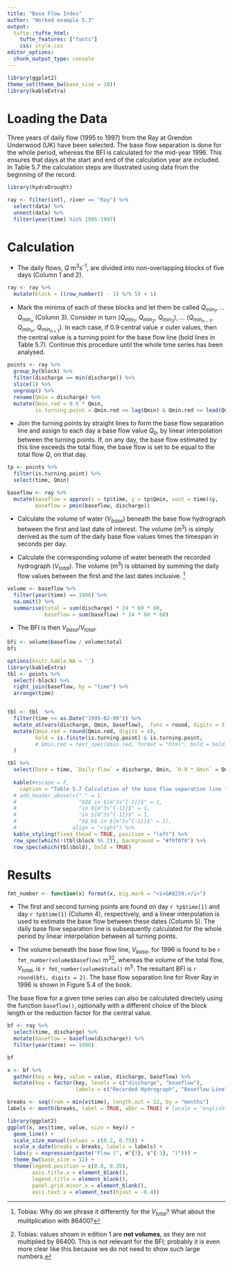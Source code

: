 ```yaml
---
title: "Base Flow Index"
author: "Worked example 5.3"
output: 
  tufte::tufte_html:
    tufte_features: ["fonts"]
    css: style.css
editor_options: 
  chunk_output_type: console
---
```


```r
library(ggplot2)
theme_set(theme_bw(base_size = 10))
library(kableExtra)
```


# Loading the Data

Three years of daily flow (1995 to 1997) from the Ray at Grendon Underwood (UK) have been selected. The base flow separation is done for the whole period, whereas the BFI is calculated for the mid-year 1996. This ensures that days at the start and end of the calculation year are included. In Table 5.7 the calculation steps are illustrated using data from the beginning of the record.

```r
library(hydroDrought)

ray <- filter(intl, river == "Ray") %>%
  select(data) %>%
  unnest(data) %>%
  filter(year(time) %in% 1995:1997)
```


# Calculation
* The daily flows, $Q$<i>&nbsp;</i>m<sup>3</sup>s<sup>-1</sup>, are divided into non-overlapping blocks of five days (Column 1 and 2).
```r
ray <- ray %>%
  mutate(block = ((row_number() - 1) %/% 5) + 1)
```

* Mark the minima of each of these blocks and let them be called $Q_{min_1}$, <i>&hellip;</i> $Q_{min_n}$ (Column 3). Consider in turn ($Q_{min_1}$, $Q_{min_2}$, $Q_{min_3}$), <i>&hellip;</i> ($Q_{min_{n-1}}$, $Q_{min_{n}}$, $Q_{min_{n+1}}$). In each case, if 0.9<i>&middot;</i>central value <i>&le;</i> outer values, then the central value is a turning point for the base flow line (bold lines in Table 5.7). Continue this procedure until the whole time series has been analysed. 

```r
points <- ray %>%
  group_by(block) %>%
  filter(discharge == min(discharge)) %>%
  slice(1) %>%
  ungroup() %>%
  rename(Qmin = discharge) %>%
  mutate(Qmin.red = 0.9 * Qmin,
         is.turning.point = Qmin.red <= lag(Qmin) & Qmin.red <= lead(Qmin))
```


* Join the turning points by straight lines to form the base flow separation line and assign to each day a base flow value $Q_b$, by linear interpolation between the turning points. If, on any day, the base flow estimated by this line exceeds the total flow, the base flow is set to be equal to the total flow $Q$, on that day.

```r
tp <- points %>%
  filter(is.turning.point) %>%
  select(time, Qmin)

baseflow <- ray %>%
  mutate(baseflow = approx(x = tp$time, y = tp$Qmin, xout = time)$y, 
         baseflow = pmin(baseflow, discharge))
```


* Calculate the volume of water ($V_{base}$) beneath the base flow hydrograph between the first and last date of interest. The volume (m<sup>3</sup>) is simply derived as the sum of the daily base flow values times the timespan in seconds per day.

* Calculate the corresponding volume of water beneath the recorded hydrograph ($V_{total}$). The volume  (m<sup>3</sup>) is obtained by summing the daily flow values between the first and the last dates inclusive. ^[Tobias: Why do we phrase it differently for the $V_{total}$? What about the mulitplication with 86400?]

```r
volume <- baseflow %>%
  filter(year(time) == 1996) %>%
  na.omit() %>%
  summarise(total = sum(discharge) * 24 * 60 * 60,
            baseflow = sum(baseflow) * 24 * 60 * 60)
```

* The BFI is then $V_{base}/V_{total}$.

```r
bfi <- volume$baseflow / volume$total
bfi
```

```r
options(knitr.kable.NA = '')
library(kableExtra)
tbl <- points %>%
  select(-block) %>%
  right_join(baseflow, by = "time") %>% 
  arrange(time)


tbl <- tbl  %>%
  filter(time <= as.Date("1995-02-09")) %>%
  mutate_at(vars(discharge, Qmin, baseflow), .funs = round, digits = 3) %>%
  mutate(Qmin.red = round(Qmin.red, digits = 4),
         bold = is.finite(is.turning.point) & is.turning.point, 
         # Qmin.red = text_spec(Qmin.red, format = "html", bold = bold)
  ) 

tbl %>%
  select(Date = time, `Daily flow` = discharge, Qmin, `0.9 * Qmin` = Qmin.red, `Base flow` = baseflow) %>%
  
  kable(#escape = F, 
    caption = "Table 5.7 Calculation of the base flow separation line from time series of daily flow; non-overlapping 5-day blocks are indicated by alternating background colors and turning points are marked bold.") %>%
  # add_header_above(c(" " = 1, 
  #                    "$Q$ in ${m^3s^{-1}}$" = 1, 
  #                    "in ${m^3s^{-1}}$" = 1, 
  #                    "in ${m^3s^{-1}}$" = 1, 
  #                    "$Q_b$ in ${m^3s^{-1}}$" = 1), 
  #                  align = "right") %>%
  kable_styling(fixed_thead = TRUE, position = "left") %>%
  row_spec(which(!(tbl$block %% 2)), background = "#f0f0f0") %>%
  row_spec(which(tbl$bold), bold = TRUE)
```


# Results

```r
fmt_number <- function(x) format(x, big.mark = "<i>&#8239;</i>")
```


* The first and second turning points are found on day `r tp$time[1]`  and day `r tp$time[1]` (Column 4), respectively, and a linear interpolation is used to estimate the base flow between these dates (Column 5). The daily base flow separation line is subsequently calculated for the whole period by linear interpolation between all turning points.

* The volume beneath the base flow line, $V_{base}$, for 1996 is found to be `r fmt_number(volume$baseflow)`<i>&nbsp;</i>m<sup>3</sup>^[Tobias: values shown in edition 1 are **not volumes**, as they are not multiplied by 86400. This is not  relevant for the BFI; probably it is even more clear like this because we do not need to show such large numbers.], whereas the volume of the total flow, $V_{total}$, is `r fmt_number(volume$total)`<i>&nbsp;</i>m<sup>3</sup>. The resultant BFI is `r round(bfi, digits = 2)`. The base flow separation line for River Ray in 1996 is shown in Figure 5.4 of the book.


The base flow for a given time series can also be calculated directely using the function `baseflow()`, optionally with a different choice of the block length or the reduction factor for the central value.

```r

bf <- ray %>%
  select(time, discharge) %>%
  mutate(baseflow = baseflow(discharge)) %>%
  filter(year(time) == 1996)

bf

x <- bf %>%
  gather(key = key, value = value, discharge, baseflow) %>%
  mutate(key = factor(key, levels = c("discharge", "baseflow"),
                      labels = c("Recorded Hydrograph", "Baseflow Line")))

breaks <- seq(from = min(x$time), length.out = 12, by = "months")
labels <- month(breaks, label = TRUE, abbr = TRUE) # locale = "english"

library(ggplot2)
ggplot(x, aes(time, value, size = key)) +
  geom_line() +
  scale_size_manual(values = c(0.2, 0.75)) +
  scale_x_date(breaks = breaks, labels = labels) +
  labs(y = expression(paste("Flow (", m^{3}, s^{-1}, ")"))) +
  theme_bw(base_size = 12) +
  theme(legend.position = c(0.8, 0.35),
        axis.title.x = element_blank(),
        legend.title = element_blank(),
        panel.grid.minor.x = element_blank(),
        axis.text.x = element_text(hjust = -0.4))

```

